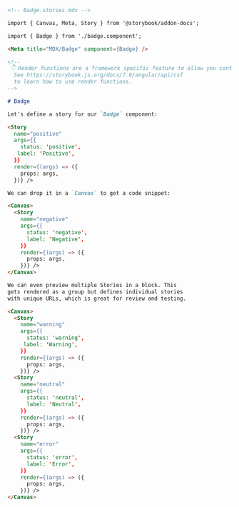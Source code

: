 ```md
<!-- Badge.stories.mdx -->

import { Canvas, Meta, Story } from '@storybook/addon-docs';

import { Badge } from './badge.component';

<Meta title="MDX/Badge" component={Badge} />

<!--
 👇 Render functions are a framework specific feature to allow you control on how the component renders.
  See https://storybook.js.org/docs/7.0/angular/api/csf
  to learn how to use render functions.
-->

# Badge

Let's define a story for our `Badge` component:

<Story
  name="positive"
  args={{
    status: 'positive',
   label: 'Positive',
  }}
  render={(args) => ({
    props: args,
  })} />

We can drop it in a `Canvas` to get a code snippet:

<Canvas>
  <Story 
    name="negative"
    args={{
      status: 'negative',
      label: 'Negative',
    }}
    render={(args) => ({
      props: args,
    })} />
</Canvas>

We can even preview multiple Stories in a block. This
gets rendered as a group but defines individual stories
with unique URLs, which is great for review and testing.

<Canvas>
  <Story 
    name="warning" 
    args={{
      status: 'warning',
     label: 'Warning',
    }}
    render={(args) => ({
      props: args,
    })} />
  <Story 
    name="neutral"
    args={{
      status: 'neutral', 
      label: 'Neutral', 
    }}
    render={(args) => ({
      props: args,
    })} />
  <Story 
    name="error"
    args={{
      status: 'error', 
      label: 'Error', 
    }}
    render={(args) => ({
      props: args,
    })} />
</Canvas>
```